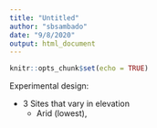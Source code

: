 ```yaml
---
title: "Untitled"
author: "sbsambado"
date: "9/8/2020"
output: html_document
---
```


```r
knitr::opts_chunk$set(echo = TRUE)
```

Experimental design: 

* 3 Sites that vary in elevation
  + Arid (lowest), 
  